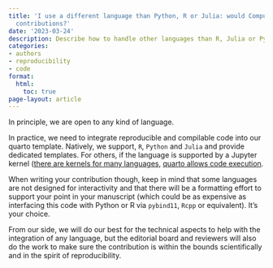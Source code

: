 ```yaml
---
title: 'I use a different language than Python, R or Julia: would Computo accept my
  contributions?'
date: '2023-03-24'
description: Describe how to handle other languages than R, Julia or Python
categories:
- authors
- reproducibility
- code
format:
  html:
    toc: true
page-layout: article
---
```


In principle, we are open to any kind of language.

In practice, we need to integrate reproducible and compilable code into our quarto template. Natively, we support, `R`, `Python` and `Julia` and provide dedicated templates. For others, if the language is supported by a Jupyter kernel ([there are kernels for many languages](https://gist.github.com/chronitis/682c4e0d9f663e85e3d87e97cd7d1624), [quarto allows code execution](https://quarto.org/docs/computations/execution-options.html#engine-binding).

When writing your contribution though, keep in mind that some languages are not designed for interactivity and that there will be a formatting effort to support your point in your manuscript (which could be as expensive as interfacing this code with Python or R via `pybind11`, `Rcpp` or equivalent). It's your choice.

From our side, we will do our best for the technical aspects to help with the integration of any language, but the editorial board and reviewers will also do the work to make sure the contribution is within the bounds scientifically and in the spirit of reproducibility.
